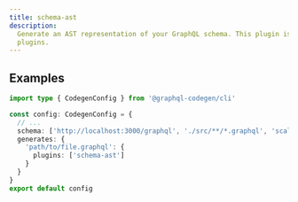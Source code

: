 ```yaml
---
title: schema-ast
description:
  Generate an AST representation of your GraphQL schema. This plugin is used internally by other
  plugins.
---
```




<PluginHeader />

## Examples

```ts filename="codegen.ts"
import type { CodegenConfig } from '@graphql-codegen/cli'

const config: CodegenConfig = {
  // ...
  schema: ['http://localhost:3000/graphql', './src/**/*.graphql', 'scalar MyCustomScalar'],
  generates: {
    'path/to/file.graphql': {
      plugins: ['schema-ast']
    }
  }
}
export default config
```

<PluginApiDocs />
